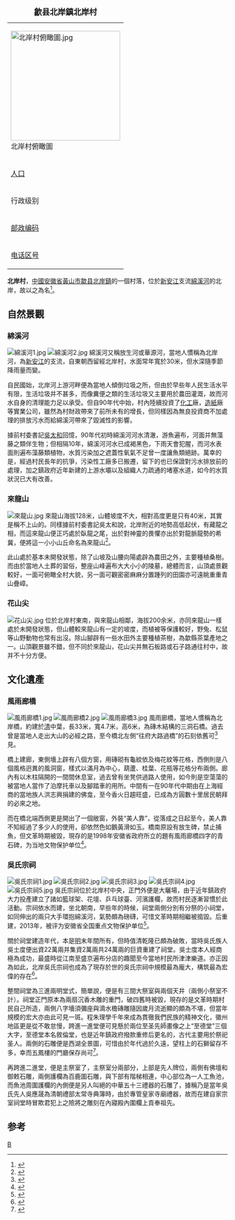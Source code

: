 {| border="1" cellpadding="2" cellspacing="0" align="right" width="200px"
|+ <font size="+1">'''歙县北岸鎮北岸村'''</font>  
|-----
| colspan="2" | [[File:北岸村俯瞰圖.jpg|250px]]<br>北岸村俯瞰圖  
|-----
| [[人口|人口]] || 3385人(2007年)<br>  
|-----
| 行政级别 || [[村|村]]  
|-----
| [[邮政编码|邮政编码]] || 245232  
|-----
| [[电话区号|电话区号]] || 0559
|} 
'''北岸村'''，[[中國|中國]][[安徽省|安徽省]][[黃山市|黃山市]][[歙县|歙县]][[北岸鎮|北岸鎮]]的一個村落，位於[[新安江|新安江]]支流[[綿溪河|綿溪河]]的北岸，故以之為名<ref>{{Cite book|title=中华人民共和国地名大词典 第1卷|last=崔乃夫主编|first=|publisher=北京：商务印书馆|year=1998.01|isbn=7-100-01836-6|location=|pages=1934}}</ref>。
    
==自然景觀==   
===綿溪河===
[[File:綿溪河1.jpg|thumb]]
[[File:綿溪河2.jpg|thumb]]
綿溪河又稱放生河或華源河，當地人慣稱為北岸河，為[[新安江|新安江]]的支流，自東朝西留經北岸村，水面常年寬於30米，但水深隨季節降雨量而變。

自民國始，北岸河上游河畔便為當地人傾倒垃圾之所，但由於早些年人民生活水平有限，生活垃圾并不甚多，而像糞便之類的生活垃圾又主要用於農田灌溉，故而河水自身的清理能力足以承受。但自90年代中始，村內陸續投資了[[化工|化工]]廠，[[造紙|造紙]]廠等實業公司，雖然為村財政帶來了前所未有的增長，但同樣因為無良投資商不加處理的排放污水而給綿溪河帶來了毀滅性的影響。

據前村委書記[[吳太和|吳太和]]回憶，90年代初時綿溪河河水清澈，游魚遍布，河面并無藻藤之類伴生物；但相隔10年，綿溪河河水已成褐黑色，下雨天會犯腥，而河水表面則遍布藻藤類植物，水質污染加之遮蓋性氧氣不足曾一度讓魚類絕跡。萬幸的是，經過村民長年的抗爭，污染性工廠多已搬遷，留下的也已保證對污水排放前的處理，加之鎮政府近年新建的上游水壩以及組織人力疏通的堵塞水道，如今的水質狀況已大有改善。
  
===來龍山===   
[[File:來龍山.jpg|thumb]]   
來龍山海拔128米，山體坡度不大，相對高度更是只有40米，其實是稱不上山的。同樣據前村委書記吳太和說，北岸附近的地勢高低起伏，有藏龍之相，而這來龍山便正巧處於臥龍之尾，出於對神靈的畏懼亦出於對龍脈龍勢的希冀，便將這一小小山丘命名為來龍山<ref>{{Cite book|title=安徽旅行Let’s Go 超厚珍藏版|last=《亲历者》编辑部编著|first=|publisher=北京：中国铁道出版社|year=2012.09|isbn=978-7-113-14900-0|location=|pages=330}}</ref>。

此山處於基本未開發狀態，除了山坡及山腰向陽處辟為農田之外，主要種植桑樹。而由於當地人土葬的習俗，整座山峰遍布大大小小的陵墓，總體而言，山頂處景觀較好，一面可俯瞰全村大貌，另一面可觀密密麻麻分置踵列的田園亦可遠眺重重青山疊嶂。   
   
===花山尖===
[[File:花山尖.jpg|thumb]]   
位於北岸村東南，與來龍山相鄰，海拔200余米，亦同來龍山一樣處於未開發狀態，但山體較來龍山有一定的坡度，而植被等保護較好，野兔、松鼠等山野動物也常有出沒。除山腳辟有一些水田外主要種植茶樹，為歙縣茶葉產地之一。山頂觀景雖不錯，但不同於來龍山，花山尖并無石板路或石子路通往村中，故并不十分方便。   
   
==文化遺產==   
===風雨廊橋===   
[[File:風雨廊橋1.jpg|thumb]]   
[[File:風雨廊橋2.jpg|thumb]]   
[[File:風雨廊橋3.jpg|thumb]]   
風雨廊橋，當地人慣稱為北岸橋，約建於[[清|清]]中葉，長33米，寬4.7米，高6米，為磚木結構的三洞石橋。過去曾是當地人走出大山的必經之路，至今橋北左側“往府大路過橋”的石刻依舊可<ref>{{Cite book|title=江南古桥风韵|last=朱惠勇著|first=|publisher=北京：方志出版社|year=2004.11|isbn=7-80192-115-1|location=|pages=271-272}}</ref>見。

橋上建廊，東側墻上辟有八個方窗，用磚砌有龜紋依及梅花紋等花格，西側則是八個風格迥異的風洞窗，樣式以滿月為中心，葫蘆、桂葉、花瓶等花格分布兩側。廊內有以木柱隔開的一間間休息室，過去曾有坐凳供過路人使用，如今則是空蕩蕩的被當地人當作了泊摩托車以及腳踏車的用所。中間有一在90年代中期由在上海經商的當地族人洪志興捐建的佛龛，至今香火日趨旺盛，已成為方圓數十里居民朝拜的必來之地。

而在橋北端西側更是開出了一個敞窗，外裝“美人靠”，從落成之日起至今，美人靠不知經過了多少人的使用，卻依然色如鵝黃滑如玉。橋南原設有放生碑，禁止捕魚，但文革時期被毀，現存的是1998年安徽省政府所立的題有風雨廊橋四字的青石碑，为当地文物保护单位<ref>{{Cite book|title=歙县年鉴 2001|last=周培金主编歙县地方志办公室编|first=|publisher=北京：中华书局|year=2001.12|isbn=7-101-03167-6|location=|pages=427}}</ref>。
   
===吳氏宗祠===   
[[File:吳氏宗祠1.jpg|thumb]]   
[[File:吳氏宗祠2.jpg|thumb]]   
[[File:吳氏宗祠3.jpg|thumb]]   
[[File:吳氏宗祠4.jpg|thumb]]   
[[File:吳氏宗祠5.jpg|thumb]]   
吳氏宗祠位於北岸村中央，正門外便是大曬場，由于近年鎮政府大力投產建立了諸如籃球架、花壇、乒乓球臺、河濱護欄，故而村民逐漸習慣於此活動。宗祠依水而建，坐北朝南，早些年的時候，祠堂兩側分別有分祭的小祠堂，如同伸出的兩只大手環抱綿溪河，氣勢頗為磅礴，可惜文革時期相繼被搗毀。后重建，2013年，被评为安徽省全国重点文物保护单位<ref>{{Cite book|title=安徽省全国重点文物保护单位纵览|last=安徽省文物局编|first=|publisher=合肥：安徽美术出版社|year=2015.06|isbn=|location=|pages=355-358}}</ref>。

關於祠堂建造年代，本是[[明|明]]末年間所有，但時值清乾隆已頗為破敗，當時吳氏族人吳士度便出資22萬兩并集資2萬兩共24萬兩的巨資重建了祠堂。吳士度本人經商極為成功，最盛時從江南至盛京遍布分店的趣聞至今當地村民所津津樂道。亦正因為如此，北岸吳氏宗祠也成為了現存於世的吳氏宗祠中規模最為龐大，構筑最為宏偉的存在<ref>{{Cite book|title=“解码徽商”丛书 仁心济世|last=张恺著|first=|publisher=安徽师范大学出版社|year=2016.01|isbn=978-7-5676-2260-9|location=|pages=220-223}}</ref>。

整間祠堂為三進兩明堂式，簡單說，便是有三間大祭室與兩個天井（兩側小祭室不計）。祠堂正門原本為兩扇沉香木雕的重門，破四舊時被毀，現存的是文革時期村民自己所造，兩側八字墻須彌座與滴水檐磚雕隨因歲月流逝顯的頗為不堪，但當年規模的宏大亦由此可見一斑。程朱理學千年來成為貫徹我們民族的精神文化，徽州地區更是從不敢怠慢，跨進一進堂便可見懸於兩位至圣先師畫像之上“至德堂”三個大字，至德堂本名敘倫堂，也是近年鎮政府撥款重修后更名的，古代主要用於祭祀圣人。兩側的石雕便是西湖全景圖，可惜由於年代過於久遠，望柱上的石獅留存不多，幸而五鳳樓的門廳保存尚可<ref>{{Cite book|title=中国徽派建筑 摄影集|last=樊炎冰主编|first=|publisher=北京：中国建筑工业出版社|year=2002.05|isbn=7-112-05036-7|location=|pages=13-18}}</ref>。

再跨進二進堂，便是主祭室了，主祭室分兩部分，上部是先人牌位，兩側有佛壇和御敕石雕，兩側護欄為百鹿圖石雕，與下部有階梯相連，中心部位為一人工魚池，而魚池周圍護欄的內側便是另人叫絕的中華五十三禮器的石雕了，據稱乃是當年吳氏先人吳應晟為清朝禮部太常寺典簿時，由於專管皇家寺廟禮器，故而在建自家宗室祠堂時冒欺君犯上之險將之雕刻在內寢殿內圍欄上貢奉祖先。

== 参考 ==
{{reflist}}

[[category:徽州|B]]